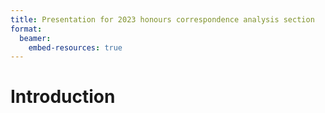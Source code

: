 ```yaml
---
title: Presentation for 2023 honours correspondence analysis section
format:
  beamer:
    embed-resources: true
---
```


# Introduction

